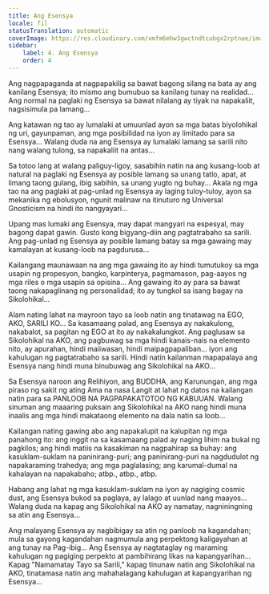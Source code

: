 ```yaml
---
title: Ang Esensya
locale: fil
statusTranslation: automatic
coverImage: https://res.cloudinary.com/xmfm6mhw3gwctndtcubgx2rptnae/image/upload/v1740468922/small_cover_tratado_de_psicologia_revolucionaria_a4c0dca4e0.webp
sidebar:
    label: 4. Ang Esensya
    order: 4
---
```

Ang nagpapaganda at nagpapakilig sa bawat bagong silang na bata ay ang kanilang Esensya; ito mismo ang bumubuo sa kanilang tunay na realidad... Ang normal na paglaki ng Esensya sa bawat nilalang ay tiyak na napakaliit, nagsisimula pa lamang...

Ang katawan ng tao ay lumalaki at umuunlad ayon sa mga batas biyolohikal ng uri, gayunpaman, ang mga posibilidad na iyon ay limitado para sa Esensya... Walang duda na ang Esensya ay lumalaki lamang sa sarili nito nang walang tulong, sa napakaliit na antas...

Sa totoo lang at walang paliguy-ligoy, sasabihin natin na ang kusang-loob at natural na paglaki ng Esensya ay posible lamang sa unang tatlo, apat, at limang taong gulang, ibig sabihin, sa unang yugto ng buhay... Akala ng mga tao na ang paglaki at pag-unlad ng Esensya ay laging tuloy-tuloy, ayon sa mekanika ng ebolusyon, ngunit malinaw na itinuturo ng Universal Gnosticism na hindi ito nangyayari...

Upang mas lumaki ang Esensya, may dapat mangyari na espesyal, may bagong dapat gawin. Gusto kong bigyang-diin ang pagtatrabaho sa sarili. Ang pag-unlad ng Esensya ay posible lamang batay sa mga gawaing may kamalayan at kusang-loob na pagdurusa...

Kailangang maunawaan na ang mga gawaing ito ay hindi tumutukoy sa mga usapin ng propesyon, bangko, karpinterya, pagmamason, pag-aayos ng mga riles o mga usapin sa opisina... Ang gawaing ito ay para sa bawat taong nakapaglinang ng personalidad; ito ay tungkol sa isang bagay na Sikolohikal...

Alam nating lahat na mayroon tayo sa loob natin ang tinatawag na EGO, AKO, SARILI KO... Sa kasamaang palad, ang Esensya ay nakakulong, nakabalot, sa pagitan ng EGO at ito ay nakakalungkot. Ang paglusaw sa Sikolohikal na AKO, ang pagbuwag sa mga hindi kanais-nais na elemento nito, ay apurahan, hindi maiiwasan, hindi maipagpapaliban... iyon ang kahulugan ng pagtatrabaho sa sarili. Hindi natin kailanman mapapalaya ang Esensya nang hindi muna binubuwag ang Sikolohikal na AKO...

Sa Esensya naroon ang Relihiyon, ang BUDDHA, ang Karunungan, ang mga piraso ng sakit ng ating Ama na nasa Langit at lahat ng datos na kailangan natin para sa PANLOOB NA PAGPAPAKATOTOO NG KABUUAN. Walang sinuman ang maaaring puksain ang Sikolohikal na AKO nang hindi muna inaalis ang mga hindi makataong elemento na dala natin sa loob...

Kailangan nating gawing abo ang napakalupit na kalupitan ng mga panahong ito: ang inggit na sa kasamaang palad ay naging lihim na bukal ng pagkilos; ang hindi matiis na kasakiman na nagpahirap sa buhay: ang kasuklam-suklam na paninirang-puri; ang paninirang-puri na nagdudulot ng napakaraming trahedya; ang mga paglalasing; ang karumal-dumal na kahalayan na napakabaho; atbp., atbp., atbp.

Habang ang lahat ng mga kasuklam-suklam na iyon ay nagiging cosmic dust, ang Esensya bukod sa paglaya, ay lalago at uunlad nang maayos... Walang duda na kapag ang Sikolohikal na AKO ay namatay, nagniningning sa atin ang Esensya...

Ang malayang Esensya ay nagbibigay sa atin ng panloob na kagandahan; mula sa gayong kagandahan nagmumula ang perpektong kaligayahan at ang tunay na Pag-ibig... Ang Esensya ay nagtataglay ng maraming kahulugan ng pagiging perpekto at pambihirang likas na kapangyarihan... Kapag "Namamatay Tayo sa Sarili," kapag tinunaw natin ang Sikolohikal na AKO, tinatamasa natin ang mahahalagang kahulugan at kapangyarihan ng Esensya...

